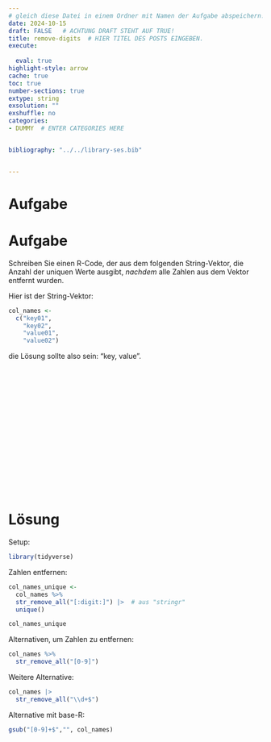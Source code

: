 ```yaml
---
# gleich diese Datei in einem Ordner mit Namen der Aufgabe abspeichern!
date: 2024-10-15
draft: FALSE   # ACHTUNG DRAFT STEHT AUF TRUE!
title: remove-digits  # HIER TITEL DES POSTS EINGEBEN.
execute: 
  
  eval: true 
highlight-style: arrow 
cache: true
toc: true
number-sections: true
extype: string
exsolution: ""
exshuffle: no
categories:
- DUMMY  # ENTER CATEGORIES HERE


bibliography: "../../library-ses.bib"


---
```






# Aufgabe 



# Aufgabe

Schreiben Sie einen R-Code,
der aus dem folgenden String-Vektor,
die Anzahl der uniquen Werte ausgibt,
*nachdem* alle Zahlen aus dem Vektor entfernt wurden.

Hier ist der String-Vektor:

```r
col_names <- 
  c("key01",
    "key02",
    "value01",
    "value02")
```


die Lösung sollte also sein: "key, value".




</br>
</br>
</br>

</br>
</br>
</br>

</br>
</br>
</br>

</br>
</br>
</br>













# Lösung


Setup:

```r
library(tidyverse)
```




Zahlen entfernen:


```r
col_names_unique <- 
  col_names %>% 
  str_remove_all("[:digit:]") |>  # aus "stringr"
  unique()

col_names_unique
```

Alternativen, um Zahlen zu entfernen:

```r
col_names %>% 
  str_remove_all("[0-9]") 
```

Weitere Alternative:


```r
col_names |> 
  str_remove_all("\\d+$") 
```


Alternative mit base-R:

```r
gsub("[0-9]+$","", col_names) 

```



